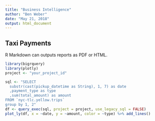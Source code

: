```yaml
---
title: "Business Intelligence"
author: "Ben Weber"
date: "May 21, 2018"
output: html_document
---
```

## Taxi Payments 
R Markdown can outputs reports as PDF or HTML.
```r
library(bigrquery)
library(plotly)
project <- "your_project_id"

sql <- "SELECT  
  substr(cast(pickup_datetime as String), 1, 7) as date
  ,payment_type as type 
  ,sum(total_amount) as amount
FROM `nyc-tlc.yellow.trips`
group by 1, 2"
df <- query_exec(sql, project = project, use_legacy_sql = FALSE)
plot_ly(df, x = ~date, y = ~amount, color = ~type) %>% add_lines()
```
